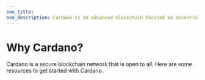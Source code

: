 ```yaml
---
seo_title: 
seo_description: Cardano is an advanced blockchain focused on decentralization, scalability, and sustainability. The network is designed for positive real-world impact. 
---
```


# Why Cardano?

Cardano is a secure blockchain network that is open to all. Here are some resources to get started with Cardano. 